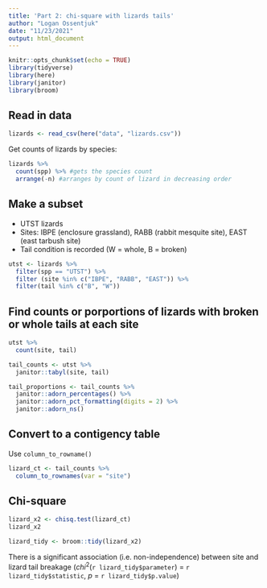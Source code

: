 ```yaml
---
title: 'Part 2: chi-square with lizards tails'
author: "Logan Ossentjuk"
date: "11/23/2021"
output: html_document
---
```


```r
knitr::opts_chunk$set(echo = TRUE)
library(tidyverse)
library(here)
library(janitor)
library(broom)
```

## Read in data
```r
lizards <- read_csv(here("data", "lizards.csv"))
```

Get counts of lizards by species: 
```r
lizards %>% 
  count(spp) %>% #gets the species count
  arrange(-n) #arranges by count of lizard in decreasing order
```

## Make a subset

- UTST lizards
- Sites: IBPE (enclosure grassland), RABB (rabbit mesquite site), EAST (east tarbush site)
- Tail condition is recorded (W = whole, B = broken)

```r
utst <- lizards %>% 
  filter(spp == "UTST") %>% 
  filter (site %in% c("IBPE", "RABB", "EAST")) %>% 
  filter(tail %in% c("B", "W"))
```

## Find counts or porportions of lizards with broken or whole tails at each site 

```r
utst %>% 
  count(site, tail)
```

```r
tail_counts <- utst %>% 
  janitor::tabyl(site, tail)

tail_proportions <- tail_counts %>% 
  janitor::adorn_percentages() %>% 
  janitor::adorn_pct_formatting(digits = 2) %>% 
  janitor::adorn_ns()

```


## Convert to a contigency table

Use `column_to_rowname()`

```r
lizard_ct <- tail_counts %>% 
  column_to_rownames(var = "site")
```


## Chi-square 

```r
lizard_x2 <- chisq.test(lizard_ct)
lizard_x2

lizard_tidy <- broom::tidy(lizard_x2)
```

There is a significant association (i.e. non-independence) between site and lizard tail breakage ($chi$^2^(`r lizard_tidy$parameter`) = `r lizard_tidy$statistic`, *p* = `r lizard_tidy$p.value`)

